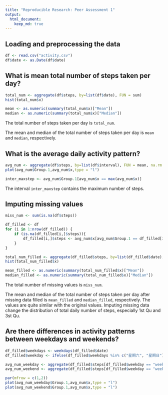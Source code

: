 ```yaml
---
title: "Reproducible Research: Peer Assessment 1"
output: 
  html_document:
    keep_md: true
---
```



## Loading and preprocessing the data
```r
df <- read.csv("activity.csv")
df$date <- as.Date(df$date)
```

## What is mean total number of steps taken per day?
```r
total_num <- aggregate(df$steps, by=list(df$date), FUN = sum)
hist(total_num$x)

mean <- as.numeric(summary(total_num$x)["Mean"])
median <- as.numeric(summary(total_num$x)["Median"])
```

The total number of steps taken per day is `total_num`.

The mean and median of the total number of steps taken per day is `mean` and `median`, respectively.

## What is the average daily activity pattern?
```r
avg_num <- aggregate(df$steps, by=list(df$interval), FUN = mean, na.rm = TRUE)
plot(avg_num$Group.1,avg_num$x,type = "l")

inter_maxstep <- avg_num$Group.1[avg_num$x == max(avg_num$x)]
```

The interval `inter_maxstep` contains the maximum number of steps.

## Imputing missing values
```r
miss_num <- sum(is.na(df$steps))

df_filled <- df
for (i in 1:nrow(df_filled)) {
    if (is.na(df_filled[i,]$steps)){
        df_filled[i,]$steps <- avg_num$x[avg_num$Group.1 == df_filled[i,]$interval]
    }
}

total_num_filled <- aggregate(df_filled$steps, by=list(df_filled$date), FUN = sum)
hist(total_num_filled$x)

mean_filled <- as.numeric(summary(total_num_filled$x)["Mean"])
median_filled <- as.numeric(summary(total_num_filled$x)["Median"])
```

The total number of missing values is `miss_num`.

The mean and median of the total number of steps taken per day after missing data filled is `mean_filled` and `median_filled`, respectively. The values are quite similar with the original values. Imputing missing data change the distribution of total daily number of steps, especially 1st Qu and 3st Qu.

## Are there differences in activity patterns between weekdays and weekends?
```r
df_filled$weekdays <- weekdays(df_filled$date)
df_filled$weekday <- ifelse(df_filled$weekdays %in% c("星期六", "星期日"), "weekend","weekday")

avg_num_weekday <- aggregate(df_filled$steps[df_filled$weekday == "weekday"], by=list(df_filled$interval[df_filled$weekday == "weekday"]), FUN = mean)
avg_num_weekend <- aggregate(df_filled$steps[df_filled$weekday == "weekend"], by=list(df_filled$interval[df_filled$weekday == "weekend"]), FUN = mean)

par(mfrow = c(1,2))
plot(avg_num_weekday$Group.1,avg_num$x,type = "l")
plot(avg_num_weekend$Group.1,avg_num$x,type = "l")
```

